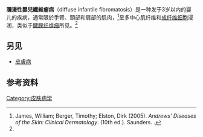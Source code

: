 '''瀰漫性嬰兒纖維瘤病'''（diffuse infantile fibromatosis）是一种发于3岁以内的婴儿的疾病，通常限於手臂、頸部和肩部的肌肉，<ref name="Andrews">James, William; Berger, Timothy; Elston, Dirk (2005). ''Andrews' Diseases of the Skin: Clinical Dermatology''. (10th ed.). Saunders. {{ISBN|0-7216-2921-0}}.</ref>{{rp|607}}呈多中心肌纤维和[[成纤维细胞|成纤维细胞]]浸润，类似于[[腱膜纤维瘤|腱膜纤维瘤]]所见。<ref name="Andrews" />{{rp|607}}

==另见==
*[[皮膚病|皮膚病]]

==参考资料==
{{reflist}}
{{stub}}

{{Soft tissue tumors and sarcomas}}
[[Category:皮肤病学|Category:皮肤病学]]
